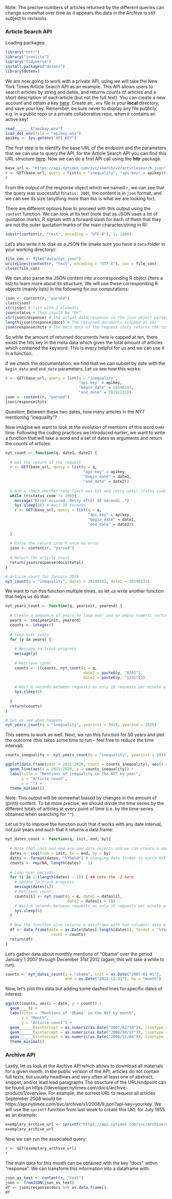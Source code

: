 Note: The precise numbers of articles returned by the different queries can change somewhat over time as it appears the data in the Archive is still subject to revisions.

### Article Search API

Loading packages:

```r
library("httr")
library("jsonlite")
library("tidyverse")
install.packages("dotenv")
library(dotenv)
```

We are now going to work with a private API, using  we will take the New York Times Article Search API as an example. This API allows users to search articles by string and dates, and returns counts of articles and a short description of each article (but not the full text). You can create a new account and obtain a key [here](https://developer.nytimes.com/get-started). Create an `.env` file in your **local** directory, and save your key. Remember, be sure never to display any file publicly, e.g. in a public repo or a private collaborative repo, when it contains an active key!

```r
read_______("apikey.env")
load_dot_env(file = "apikey.env")
apikey <- Sys.getenv("API_KEY")
```

The first step is to identify the base URL of the endpoint and the parameters that we can use to query the API, for the Article Search API you can find this URL structure [here](https://developer.nytimes.com/docs/articlesearch-product/1/overview). Now we can do a first API call using the **httr** package.

```r
base_url <- "https://api.nytimes.com/svc/search/v2/articlesearch.json"
r <- GET(base_url, query = list(q = "inequality", "api-key" = apikey))
r
```

From the output of the response object which we named `r`, we can see that the query was successful (`Status: 200`), the content is in `json` format, and we can see its size (anything more than `0kb` is what we are looking for).

There are different options how to proceed with this output using the `content` function. We can look at its text (note that as JSON uses a lot of quotation marks, R signals with a forward slash for each of them that they are not the outer quotation marks of the main character/string in R):

```r
substr(content(r, "text", encoding = "UTF-8"), 1, 1000)
```

Let's also write it to disk as a JSON file (make sure you have a `data` folder in your working directory):

```r
file_con <- file("data/nyt.json")
writeLines(content(r, "text", encoding = "UTF-8"), con = file_con)
close(file_con)
```

We can also parse the JSON content into a corresponding R object (here a list) to learn more about its structure. We will use these corresponding R objects (mainly lists) in the following for our computations:

```r
json <- content(r, "parsed")
class(json) 
str(json) # list with 3 elements
json$status # This should be "OK"
str(json$response) # the actual data/response in the json object parsed with httr
length(json$response$docs) # The returned documents (capped at 10)
json$response$hits # The meta data of the request (hits returns the total number of articles)
```

So while the amount of returned documents here is capped at ten, there exists the hits key in the meta data which gives the total amount of articles which contained the keyword. This is every helpful for us and we can use it in a function.

If we check the documentation, we find that we can subset by date with the `begin_date` and `end_date` parameters. Let us see how this works:

```r
r <- GET(base_url, query = list(q = "inequality",
                                "api-key" = apikey,
                                "begin_date" = 20190101,
                                "end_date" = 20191231))
json <- content(r, "parsed")
json$response$hits
```

Question: Between these two dates, how many articles in the NYT mentioning "inequality"? 

Now imagine we want to look at the evolution of mentions of this word over time. Following the coding practices we introduced earlier, we want to write a function that will take a word and a set of dates as arguments and return the counts of articles:

```r
nyt_count <- function(q, date1, date2) {
  
  # Get the return of the request
  r <- GET(base_url, query = list(q = q,
                                  "api-key" = apikey,
                                  "begin_date" = date1,
                                  "end_date" = date2))
  
  # Add a check whether rate limit was hit and retry until status code OK
  while (r$status_code != 200){
    message("Error occured. Retry after 10 seconds..")
    Sys.sleep(10) # Wait 10 seconds
    r <- GET(base_url, query = list(q = q,
                                    "api-key" = apikey,
                                    "begin_date" = date1,
                                    "end_date" = date2))
    
  }
  
  # Parse the return into R once no error
  json <- content(r, "parsed")
  
  # Return the article count
  return(json$response$docs$total)
}

# Article count for January 2019
nyt_count(q = "inequality", date1 = 20190101, date2 = 20190131)
```

We want to run this function multiple times, so let us write another function that helps us do that:

```r
nyt_years_count <- function(q, yearinit, yearend) {
  
  # Create a sequence of years to loop over and an empty numeric vector
  years <- seq(yearinit, yearend)
  counts <- integer()
  
  # loop over years
  for (y in years) {
    
    # Message to track progress
    message(y)
    
    # Retrieve count
    counts <- c(counts, nyt_count(q = q,
                                  date1 = paste0(y, "0101"),
                                  date2 = paste0(y, "1231")))
    
    # Wait 6 seconds between requests as only 10 requests per minute allowed
    Sys.sleep(6)
    
  }
  return(counts)
}
```

```r
# Let us see what happens
nyt_years_count(q = "inequality", yearinit = 2019, yearend = 2020)
```

This seems to work as well. Next, we run this function for 50 years and plot the outcome (this takes some time to run -- feel free to reduce the time interval):

```r
counts_inequality <- nyt_years_count(q = "inequality", yearinit = 2015, yearend = 2020)
```

```r
ggplot(data.frame(year = 2015:2020, count = counts_inequality), aes(x = year, y = count)) +
  geom_line(aes(x = 2015:2020, y = counts_inequality)) +
  labs(title = "Mentions of inequality in the NYT by year",
       y = "Article count",
       x = "") +
  theme_minimal()
```

Note: This output will be somewhat biased by changes in the amount of (print) content. To be more precise, we should divide the time series by the different totals of articles at every point of time (i.e. by the time-series obtained when searching for `""`). 

Let us try to improve the function such that it works with any date interval, not just years and such that it returns a data frame:

```r
nyt_dates_count <- function(q, init, end, by){
  
  # Note that init and end are now date objects and we can create a sequence with them
  dates <- seq(from = init, to = end, by = by)
  dates <- format(dates, "%Y%m%d") # changing date format to match NYT API date format
  counts <- rep(NA, length(dates) - 1)
  
  # Loop over periods
  for (i in 1:(length(dates) - 1)) { ## note the -1 here
    # Update to track progress
    message(dates[i])
    # Retrieve count
    counts[i] <- nyt_count(q = q, date1 = dates[i],
                           date2 = dates[i + 1])
    # Wait 6 seconds between requests as only 10 requests per minute allowed
    Sys.sleep(6)
  }
  
  # Now the function also returns a dataframe with two columns: date & count
  df <- data.frame(date = as.Date(dates[-length(dates)], format = "%Y%m%d"),
                    count = counts)
  return(df)
}
```

Let's gather data about monthly mentions of "Obama" over the period January 1 2007 through December 31st 2012 (again, this will take a while to run):

```r
counts <- nyt_dates_count(q = "obama", init = as.Date("2007-01-01"), 
                          end = as.Date("2012-12-31"), by = "month")
```

Now, let's plot this data but adding some dashed lines for specific dates of interest:

```r
ggplot(counts, aes(x = date, y = count)) +
  geom____() +
  labs(title = "Mentions of 'Obama' in the NYT by month",
       x = "Month",
       y = "Article count") +
  geom______(xintercept = as.numeric(as.Date("2007/02/10")), linetype = "dashed") +
  geom______(xintercept = as.numeric(as.Date("2008/08/27")), linetype = "dashed", color = "red") +
  geom______(xintercept = as.numeric(as.Date("2008/11/04")), linetype = "dashed", color = "darkred") +
  theme_minimal()
```

### Archive API

Lastly, let us look at the Archive API which allows to download all materials for a given month. In the public version of the API, articles do not contain full texts, but usually headlines and very often at least one of abstract, snippet, and/or lead lead paragraphs The structure of the URL/endpoint can be found on  https://developer.nytimes.com/docs/archive-product/1/overview. For example, the correct URL to request all articles September 2008 would be https://api.nytimes.com/svc/archive/v1/2008/9.json?api-key=yourkey. We will use the `sprintf` function from last week to create this URL for July 1855 as an example:

```r
exemplary_archive_url <- sprintf("https://api.nytimes.com/svc/archive/v1/%g/%g.json?api-key=%s", 1855, 7, apikey)
exemplary_archive_url
```

Now we can run the associated query:

```r
r <- GET(exemplary_archive_url)
r
```

The main data for this month can be obtained with the key "docs" within "response". We can transform this information into a dataframe with:

```r
json_as_text <- content(r, "text")
json <- fromJSON(json_as_text)
df <- json$response$docs %>% as.data.frame()
df
```
